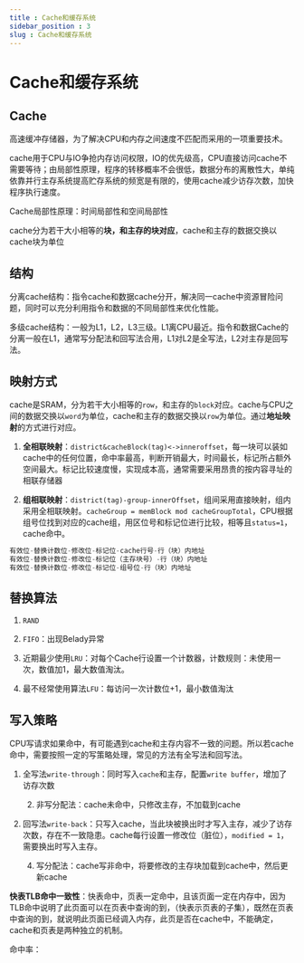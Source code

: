 ```yaml
---
title : Cache和缓存系统
sidebar_position : 3
slug : Cache和缓存系统
---
```

# Cache和缓存系统

## Cache

高速缓冲存储器，为了解决CPU和内存之间速度不匹配而采用的一项重要技术。

cache用于CPU与IO争抢内存访问权限，IO的优先级高，CPU直接访问cache不需要等待；由局部性原理，程序的转移概率不会很低，数据分布的离散性大，单纯依靠并行主存系统提高贮存系统的频宽是有限的，使用cache减少访存次数，加快程序执行速度。

Cache局部性原理：时间局部性和空间局部性

cache分为若干大小相等的**块，和主存的块对应**，cache和主存的数据交换以cache块为单位

## 结构

分离cache结构：指令cache和数据cache分开，解决同一cache中资源冒险问题，同时可以充分利用指令和数据的不同局部性来优化性能。

多级cache结构：一般为L1，L2，L3三级。L1离CPU最近。指令和数据Cache的分离一般在L1，通常写分配法和回写法合用，L1对L2是全写法，L2对主存是回写法。

## 映射方式

cache是SRAM，分为若干大小相等的`row`，和主存的`block`对应。cache与CPU之间的数据交换以`word`为单位，cache和主存的数据交换以`row`为单位。通过**地址映射**的方式进行对应。

1. **全相联映射**：`district&cacheBlock(tag)<->inneroffset`，每一块可以装如cache中的任何位置，命中率最高，判断开销最大，时间最长，标记所占额外空间最大。标记比较速度慢，实现成本高，通常需要采用昂贵的按内容寻址的相联存储器

2. **组相联映射**：`district(tag)-group-innerOffset`，组间采用直接映射，组内采用全相联映射。`cacheGroup = memBlock mod cacheGroupTotal`，CPU根据组号位找到对应的cache组，用区位号和标记位进行比较，相等且`status=1`，cache命中。

```Rust
有效位-替换计数位-修改位-标记位-cache行号-行（块）内地址
有效位-替换计数位-修改位-标记位（主存块号）-行（块）内地址
有效位-替换计数位-修改位-标记位-组号位-行（块）内地址
```

## 替换算法

1. `RAND`

2. `FIFO`：出现Belady异常

3. 近期最少使用`LRU`：对每个Cache行设置一个计数器，计数规则：未使用一次，数值加1，最大数值淘汰。

4. 最不经常使用算法`LFU`：每访问一次计数位+1，最小数值淘汰

## 写入策略

CPU写请求如果命中，有可能遇到cache和主存内容不一致的问题。所以若cache命中，需要按照一定的写策略处理，常见的方法有全写法和回写法。

1. 全写法`write-through`：同时写入`cache`和主存，配置`write buffer`，增加了访存次数

    2. 非写分配法：cache未命中，只修改主存，不加载到cache

3. 回写法`write-back`：只写入cache，当此块被换出时才写入主存，减少了访存次数，存在不一致隐患。cache每行设置一修改位（脏位），`modified = 1`，需要换出时写入主存。

    4. 写分配法：cache写非命中，将要修改的主存块加载到cache中，然后更新cache

**快表TLB命中一致性**：快表命中，页表一定命中，且该页面一定在内存中，因为TLB命中说明了此页面可以在页表中查询的到，（快表示页表的子集），既然在页表中查询的到，就说明此页面已经调入内存，此页是否在cache中，不能确定，cache和页表是两种独立的机制。

命中率：

